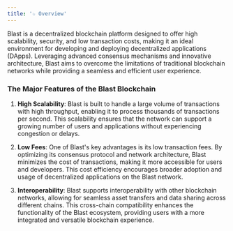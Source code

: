 ```yaml
---
title: '☆ Overview'
---
```


Blast is a decentralized blockchain platform designed to offer high scalability, security, and low transaction costs, making it an ideal environment for developing and deploying decentralized applications (DApps). Leveraging advanced consensus mechanisms and innovative architecture, Blast aims to overcome the limitations of traditional blockchain networks while providing a seamless and efficient user experience.

### The Major Features of the Blast Blockchain

1. **High Scalability**: Blast is built to handle a large volume of transactions with high throughput, enabling it to process thousands of transactions per second. This scalability ensures that the network can support a growing number of users and applications without experiencing congestion or delays.

2. **Low Fees**: One of Blast's key advantages is its low transaction fees. By optimizing its consensus protocol and network architecture, Blast minimizes the cost of transactions, making it more accessible for users and developers. This cost efficiency encourages broader adoption and usage of decentralized applications on the Blast network.

3. **Interoperability**: Blast supports interoperability with other blockchain networks, allowing for seamless asset transfers and data sharing across different chains. This cross-chain compatibility enhances the functionality of the Blast ecosystem, providing users with a more integrated and versatile blockchain experience.
